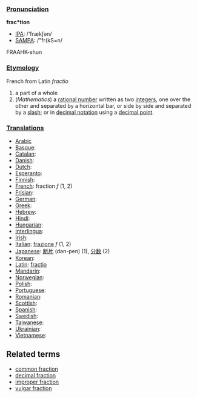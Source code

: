 ===[[Pronunciation]]===

'''frac*tion'''
*[[IPA]]: /'frækʃən/
*[[SAMPA]]: /"fr{kS=n/
FRAAHK-shun
===[[Etymology]]===

French from Latin ''fractio''

# a part of a whole
# (''Mathematics'') a [[rational number]] written as two [[integer]]s, one over the other and separated by a horizontal bar, or side by side and separated by a [[slash]]; or in [[decimal notation]] using a [[decimal point]].

===[[Translations]]===
*[[Arabic]]
*[[Basque]]:
*[[Catalan]]:
*[[Danish]]:
*[[Dutch]]:
*[[Esperanto]]:
*[[Finnish]]:
*[[French]]: fraction ''f'' (1, 2)
*[[Frisian]]:
*[[German]]:
*[[Greek]]:
*[[Hebrew]]:
*[[Hindi]]:
*[[Hungarian]]:
*[[Interlingua]]:
*[[Irish]]:
*[[Italian]]: [[frazione]] ''f'' (1, 2)
*[[Japanese]]: [[断片]] (dan-pen) (1), [[分数]] (2)
*[[Korean]]:
*[[Latin]]: [[fractio]]
*[[Mandarin]]:
*[[Norwegian]]:
*[[Polish]]:
*[[Portuguese]]:
*[[Romanian]]:
*[[Scottish]]:
*[[Spanish]]:
*[[Swedish]]:
*[[Taiwanese]]:
*[[Ukrainian]]:
*[[Vietnamese]]:

==Related terms==
*[[common fraction]]
*[[decimal fraction]]
*[[improper fraction]]
*[[vulgar fraction]]